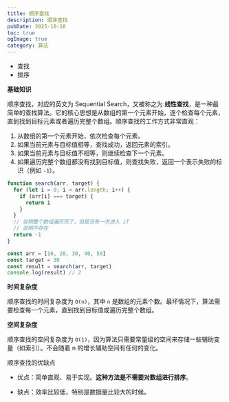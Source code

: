 ```yaml
---
title: 顺序查找
description: 顺序查找
pubDate: 2025-10-10
toc: true
ogImage: true
category: 算法
---
```


- 查找
- 排序

**基础知识**

顺序查找，对应的英文为 Sequential Search，又被称之为 **线性查找**，是一种最简单的查找算法。它的核心思想是从数组的第一个元素开始，逐个检查每个元素，直到找到目标元素或者遍历完整个数组。顺序查找的工作方式非常直观：

1. 从数组的第一个元素开始，依次检查每个元素。
2. 如果当前元素与目标值相等，查找成功，返回元素的索引。
3. 如果当前元素与目标值不相等，则继续检查下一个元素。
4. 如果遍历完整个数组都没有找到目标值，则查找失败，返回一个表示失败的标识（例如 `-1`）。

```js
function search(arr, target) {
  for (let i = 0; i < arr.length; i++) {
    if (arr[i] === target) {
      return i
    }
  }
  // 说明整个数组遍历完了，但是没有一次进入 if
  // 说明不存在
  return -1
}

const arr = [10, 20, 30, 40, 50]
const target = 30
const result = search(arr, target)
console.log(result) // 2
```

**时间复杂度**

顺序查找的时间复杂度为 `O(n)`，其中 `n` 是数组的元素个数。最坏情况下，算法需要检查每一个元素，直到找到目标值或遍历完整个数组。

**空间复杂度**

顺序查找的空间复杂度为 `O(1)`，因为算法只需要常量级的空间来存储一些辅助变量（如索引）。不会随着 n 的增长辅助空间有任何的变化。

顺序查找的优缺点

- 优点：简单直观、易于实现。**这种方法是不需要对数组进行排序**。

- 缺点：效率比较低，特别是数据量比较大的时候。
